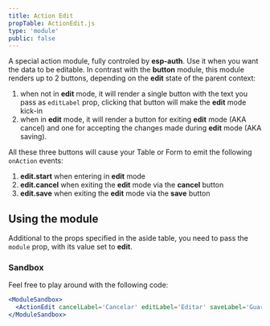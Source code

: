 ```yaml
---
title: Action Edit
propTable: ActionEdit.js
type: 'module'
public: false
---
```


A special action module, fully controled by **esp-auth**. Use it when you want the data to be editable.
In contrast with the **button** module, this module renders up to 2 buttons, depending on the **edit** state of the parent context:

1. when not in **edit** mode, it will render a single button with the text you pass as `editLabel` prop, clicking that button will make the **edit** mode kick-in
2. when in **edit** mode, it will render a button for exiting **edit** mode (AKA cancel) and one for accepting the changes made during **edit** mode (AKA saving).

All these three buttons will cause your Table or Form to emit the following `onAction` events:

1. **edit.start** when entering in **edit** mode
2. **edit.cancel** when exiting the **edit** mode via the **cancel** button
3. **edit.save** when exiting the **edit** mode via the **save** button

## Using the module

Additional to the props specified in the aside table, you need to pass the `module` prop, with its value set to **edit**.

### Sandbox

Feel free to play around with the following code:

```jsx
<ModuleSandbox>
  <ActionEdit cancelLabel='Cancelar' editLabel='Editar' saveLabel='Guardar' />
</ModuleSandbox>
```
